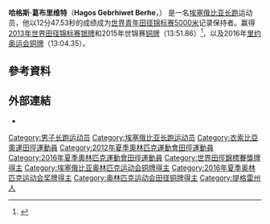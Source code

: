 {{Infobox sportsperson
| name                      = ሓጎስ ገብረሂወት
| image                     = 2012-06-07 Bislett Games Hagos Gebrehivet.jpg
| image_size                = 
| alt                       = 
| caption                   = 
| real_name                 = 
| native_name               = 
| native_name_lang          = 
| romanizedname             = 
| english_name              = Hagos Gebrhiwet
| birth_name                = 
| nickname                  = 
| nationality               = {{ETH}}
| national_team             = {{ETH}}
| ethnicity                 = 
| hometown                  = 
| citizenship               = 
| birth_date                = {{Birth date and age|year=1994|month=5|day=11}}
| birth_place               = {{ETH}}提格雷州ኣጽቢ ወምበርታ
| death_date                = 
| death_place               = 
| resting_place             = 
| resting_place_coordinates = 
| monuments                 = 
| residence                 = {{ETH}}阿迪斯阿貝巴
| education                 = 
| alma_mater                = 
| occupation                = 
| years_active              = 2009 -
| employer                  = 
| agent                     = 
| height                    = {{height|m=1.71}}
| weight                    = {{weight|kg=55}}
| spouse                    = 
| life_partner              = 
| other_interests           = 
| website                   = 
| module                    = 
| country                   = {{ETH}}
| sport                     = 田徑
| position                  = 
| shoots                    = 
| catches                   = 
| disability                = 
| disability_class          = 
| weight_class              = 
| weight_class_type         = 
| rank                      = 
| event                     = 中長跑、長跑
| event_type                = 
| universityteam            = 
| collegeteam               = 
| league                    = 
| league_type               = 
| club                      = 
| team                      = 
| turnedpro                 = 
| turnedpro_type            = 
| partner                   = 
| former_partner            = 
| coach                     = 
| retired                   = 
| coaching                  = 
| module2                   = 
| worlds                    = 
{{ubl
|'''2011年世界青少年田徑錦標賽'''：3000公尺第5名
|'''2012年IAAF鑽石聯賽上海站'''：5000公尺第1名
|'''2012年IAAF鑽石聯賽奧斯陸站'''：5000公尺第2名
|'''2012年IAAF鑽石聯賽巴黎站'''：5000公尺第2名
|'''2013年IAAF世界越野錦標賽（U20 Race）'''：第1名
|'''2013年IAAF世界越野錦標賽（U20 Race）'''：Team第1名
|'''2013年IAAF鑽石聯賽多哈站'''：3000公尺第1名
|'''2013年IAAF鑽石聯賽紐約站'''：5000公尺第1名
|'''2013年IAAF鑽石聯賽羅馬站'''：5000公尺第2名
|'''2013年IAAF鑽石聯賽伯明罕站'''：5000公尺第3名
|'''2013年世界田徑錦標賽'''：5000公尺第2名
|'''2014年世界室內田徑錦標賽'''：3000公尺第5名
|'''2014年IAAF鑽石聯賽上海站'''：5000公尺第3名
|'''2014年IAAF鑽石聯賽巴黎站'''：5000公尺第12名
|'''2014年IAAF鑽石聯賽格拉斯哥站'''：5000公尺第1名
|'''2014年IAAF鑽石聯賽斯德哥爾摩站'''：5000公尺第7名
|'''2014年IAAF鑽石聯賽蘇黎世站'''：5000公尺第13名
|'''2015年IAAF世界越野錦標賽（Senior Race）'''：第4名
|'''2015年IAAF鑽石聯賽多哈站'''：3000公尺第1名
|'''2015年IAAF鑽石聯賽羅馬站'''：5000公尺第3名
|'''2015年世界田徑錦標賽'''：5000公尺第3名
|'''2016年IAAF鑽石聯賽上海站'''：5000公尺第6名
|'''2016年IAAF鑽石聯賽奧斯陸站'''：5000公尺第1名
|'''2016年IAAF鑽石聯賽巴黎站'''：3000公尺第3名
|'''2016年IAAF鑽石聯賽蘇黎世站'''：5000公尺第1名
|'''2018年IAAF世界室內巡迴賽卡爾斯魯厄站'''：3000公尺第1名
|'''2018年IAAF鑽石聯賽上海站'''：5000公尺第18名
}}
| regionals                 = 
{{ubl
|'''2012年非洲越野錦標賽（Junior Race）'''：第四名
|'''2012年非洲越野錦標賽（Junior Race）'''：Team第二名
}}
| nationals                 = 
{{ubl
|'''2013年Athletissima'''：5000公尺第二名
|'''2013年VanDamme紀念賽'''：5000公尺第三名
|'''2014年Prefontaine經典賽'''：5000公尺第七名
|'''2015年VanDamme紀念賽'''：5000公尺第二名
|'''2016年熱力波士頓運動會'''：5000公尺第二名
}}
| olympics                  = 
{{ubl
|'''2012年夏季奧林匹克運動會'''：5000公尺第11名
|'''2016年夏季奧林匹克運動會'''：5000公尺第3名
}}
| paralympics               = 
| commonwealth              = 
| highestranking            = 
| pb                        = 
{{ubl
|'''2000公尺'''：5分04.23秒 （2013年）
|'''3000公尺'''：7分30.36秒 （2013年）
|'''5000公尺'''：12分47.53秒 （2012年）
|'''5公里'''：13分14秒 （2012年）
|'''10公里'''：27分57秒 （2011年）
}}
| medaltemplates            = 
{{MedalCountry|{{ETH}}}}
{{MedalSport|男子田徑}}
{{MedalCompetition|非洲越野錦標賽（Junior Race）}}
{{MedalSilver|2012年南非開普敦|Team}}
{{MedalCompetition|IAAF鑽石聯賽上海站}}
{{MedalGold|2012年中國上海市|5000公尺}}
{{MedalBronze|2014年中國上海市|5000公尺}}
{{MedalCompetition|IAAF鑽石聯賽奧斯陸站}}
{{MedalSilver|2012年挪威奧斯陸|5000公尺}}
{{MedalGold|2016年挪威奧斯陸|5000公尺}}
{{MedalCompetition|IAAF鑽石聯賽巴黎站}}
{{MedalSilver|2012年法國巴黎|5000公尺}}
{{MedalBronze|2016年法國巴黎|3000公尺}}
{{MedalCompetition|IAAF世界越野錦標賽（U20 Race）}}
{{MedalGold|2013年波蘭比得哥什|}}
{{MedalGold|2013年波蘭比得哥什|Team}}
{{MedalCompetition|IAAF鑽石聯賽多哈站}}
{{MedalGold|2013年卡達多哈|3000公尺}}
{{MedalGold|2015年卡達多哈|3000公尺}}
{{MedalCompetition|IAAF鑽石聯賽紐約站}}
{{MedalGold|2013年美國紐約|5000公尺}}
{{MedalCompetition|IAAF鑽石聯賽羅馬站}}
{{MedalSilver|2013年義大利羅馬|5000公尺}}
{{MedalBronze|2015年義大利羅馬|5000公尺}}
{{MedalCompetition|IAAF鑽石聯賽伯明罕站}}
{{MedalBronze|2013年英國英格蘭伯明罕|5000公尺}}
{{MedalCompetition|Athletissima}}
{{MedalSilver|2013年瑞士洛桑|5000公尺}}
{{MedalCompetition|世界田徑錦標賽}}
{{MedalSilver|2013年俄羅斯莫斯科|5000公尺}}
{{MedalBronze|2015年中國北京市|5000公尺}}
{{MedalCompetition|VanDamme紀念賽}}
{{MedalBronze|2013年比利時布魯塞爾|5000公尺}}
{{MedalSilver|2015年比利時布魯塞爾|5000公尺}}
{{MedalCompetition|IAAF鑽石聯賽格拉斯哥站}}
{{MedalGold|2014年英國蘇格蘭格拉斯哥|5000公尺}}
{{MedalCompetition|IAAF鑽石聯賽斯德哥爾摩站}}
{{MedalGold|2014年瑞典斯德哥爾摩|5000公尺}}
{{MedalCompetition|熱力波士頓運動會}}
{{MedalSilver|2016年美國麻薩諸塞州波士頓|5000公尺}}
{{MedalCompetition|夏季奧林匹克運動會}}
{{MedalBronze|2016年巴西里約熱內盧|5000公尺}}
{{MedalCompetition|IAAF鑽石聯賽蘇黎世站}}
{{MedalGold|2016年瑞士蘇黎世|5000公尺}}
{{MedalCompetition|IAAF世界室內巡迴賽卡爾斯魯厄站}}
{{MedalGold|2018年德國卡爾斯魯厄|3000公尺}}
| show-medals               = 
| medaltemplates-title      = 
| module3                   = 
| updated                   = 2017年1月3日
}}
'''哈格斯·葛布里维特'''（'''Hagos Gebrhiwet Berhe'''，{{bd|1994年|5月11日|catIdx=Gebrhiwet, Hagos}}） 是一名[[埃塞俄比亚|埃塞俄比亚]][[长跑|长跑]]运动员，他以12分47.53秒的成绩成为[[世界青年田径锦标赛|世界青年田径锦标赛]][[5000米|5000米]]记录保持者。赢得[[2013年世界田径锦标赛|2013年世界田径锦标赛]][[银牌|银牌]]和2015年世锦赛[[铜牌|铜牌]]（13:51.86）<ref>{{Cite web |url=http://media.aws.iaaf.org/competitiondocuments/pdf/4875/AT-5000-M-f----.RS6.pdf |title=Final results |accessdate=2015-09-07 |archive-date=2015-09-20 |archive-url=https://web.archive.org/web/20150920074320/http://media.aws.iaaf.org/competitiondocuments/pdf/4875/AT-5000-M-f----.RS6.pdf |dead-url=yes }}</ref>，以及2016年[[里约奥运会|里约奥运会]][[铜牌|铜牌]]（13:04.35）。

== 參考資料 ==
{{Reflist}}

== 外部連結 ==
*{{IAAF name|265241}}

{{commons category|Hagos Gebrhiwet}}
{{s-start}}
{{s-ach|rec}}
{{succession box|before={{flagicon|KEN}} [[Eliud_Kipchoge|Eliud Kipchoge]]|title=男子5000公尺室外世界青年紀錄保持者 |years=2012年7月6日 – 至今|after=''現任''|rec}}
{{S-end}}
{{s-start}}
{{s-ach|rec}}
{{succession box|before={{flagicon|KEN}} {{link-en|Isiah Koech|Isiah Koech}}|title=男子3000公尺室內世界青年紀錄保持者 |years=2013年2月2日 – 至今|after=''現任''|rec}}
{{S-end}}
{{DEFAULTSORT:Gebrhiwet, Hagos}}

[[Category:男子长跑运动员|Category:男子长跑运动员]]
[[Category:埃塞俄比亚长跑运动员|Category:埃塞俄比亚长跑运动员]]
[[Category:衣索比亞奧運田徑運動員|Category:衣索比亞奧運田徑運動員]]
[[Category:2012年夏季奧林匹克運動會田徑運動員|Category:2012年夏季奧林匹克運動會田徑運動員]]
[[Category:2016年夏季奧林匹克運動會田徑運動員|Category:2016年夏季奧林匹克運動會田徑運動員]]
[[Category:世界田徑錦標賽獎牌得主|Category:世界田徑錦標賽獎牌得主]]
[[Category:埃塞俄比亚奥林匹克运动会铜牌得主|Category:埃塞俄比亚奥林匹克运动会铜牌得主]]
[[Category:2016年夏季奥林匹克运动会奖牌得主|Category:2016年夏季奥林匹克运动会奖牌得主]]
[[Category:奥林匹克运动会田径铜牌得主|Category:奥林匹克运动会田径铜牌得主]]
[[Category:提格雷州人|Category:提格雷州人]]